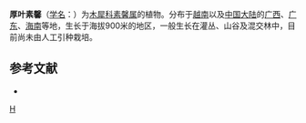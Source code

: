 {{Speciesbox 
| genus = Jasminum
| species = pentaneurum
| status = NE
| status_system = IUCN3.1
| authority =  Hand.-Mazz.
}}

'''厚叶素馨'''（[[学名|学名]]：{{lang|la|''Jasminum pentaneurum''}}）为[[木犀科|木犀科]][[素馨属|素馨属]]的植物。分布于[[越南|越南]]以及[[中国大陆|中国大陆]]的[[广西|广西]]、[[广东|广东]]、[[海南|海南]]等地，生长于海拔900米的地区，一般生长在灌丛、山谷及混交林中，目前尚未由人工引种栽培。

== 参考文献 ==
<div class="references-small">
* {{cite web| url =http://www.bioinfo.cn/db05/KmzwSpecies.php?action=view&id=14313| title =厚叶素馨| work =《中国高等植物数据库全库》| publisher =中国科学院微生物研究所| author =昆明植物研究所| accessdate =2009-02-24| archive-date =2018-10-05| archive-url =https://web.archive.org/web/20181005110146/http://www.bioinfo.cn/db05/KmzwSpecies.php?action=view&id=14313| dead-url =yes}}
</div>
{{Taxonbar|from=Q10910957}}

[[Category:素馨属|H]]
